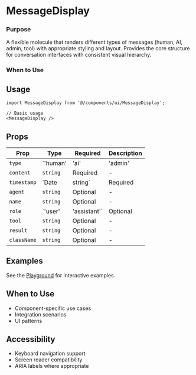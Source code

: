 # MessageDisplay

### Purpose
A flexible molecule that renders different types of messages (human, AI, admin, tool) with appropriate styling and layout. Provides the core structure for conversation interfaces with consistent visual hierarchy.
### When to Use

## Usage

```tsx
import MessageDisplay from '@/components/ui/MessageDisplay';

// Basic usage
<MessageDisplay />
```

## Props

| Prop | Type | Required | Description |
|------|------|----------|-------------|
| `type` | `'human' | 'ai' | 'admin' | 'tool'` | Required | - |
| `content` | `string` | Required | - |
| `timestamp` | `Date | string` | Required | - |
| `agent` | `string` | Optional | - |
| `name` | `string` | Optional | - |
| `role` | `'user' | 'assistant'` | Optional | - |
| `tool` | `string` | Optional | - |
| `result` | `string` | Optional | - |
| `className` | `string` | Optional | - |

## Examples

See the [Playground](/play) for interactive examples.

## When to Use

- Component-specific use cases
- Integration scenarios
- UI patterns

## Accessibility

- Keyboard navigation support
- Screen reader compatibility
- ARIA labels where appropriate

